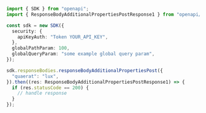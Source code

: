 ```typescript showLineNumbers copy filename="Response Body Additional Properties Post usage example"
import { SDK } from "openapi";
import { ResponseBodyAdditionalPropertiesPostResponse1 } from "openapi/dist/sdk/models/operations";

const sdk = new SDK({
  security: {
    apiKeyAuth: "Token YOUR_API_KEY",
  },
  globalPathParam: 100,
  globalQueryParam: "some example global query param",
});

sdk.responseBodies.responseBodyAdditionalPropertiesPost({
  "quaerat": "lux",
}).then((res: ResponseBodyAdditionalPropertiesPostResponse1) => {
  if (res.statusCode == 200) {
    // handle response
  }
});
```
